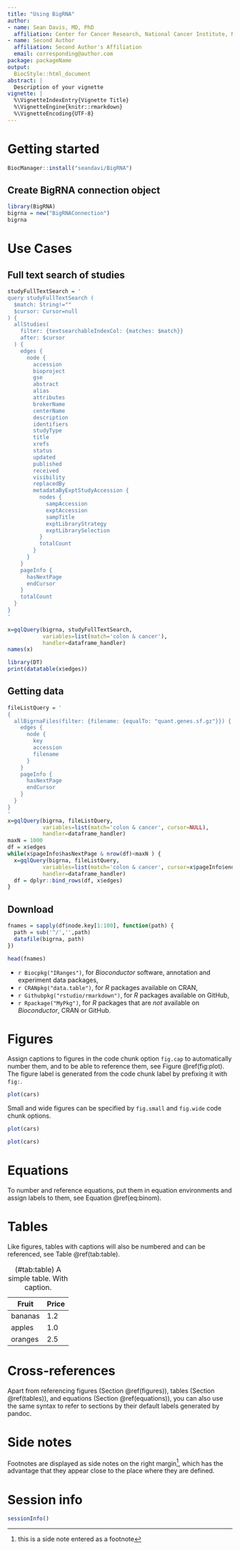 ```yaml
---
title: "Using BigRNA"
author:
- name: Sean Davis, MD, PhD
  affiliation: Center for Cancer Research, National Cancer Institute, National Institutes of Health, Bethesda, MD
- name: Second Author
  affiliation: Second Author's Affiliation
  email: corresponding@author.com
package: packageName
output:
  BiocStyle::html_document
abstract: |
  Description of your vignette
vignette: |
  %\VignetteIndexEntry{Vignette Title}
  %\VignetteEngine{knitr::rmarkdown}
  %\VignetteEncoding{UTF-8}
---
```


# Getting started

```r
BiocManager::install("seandavi/BigRNA")
```


## Create BigRNA connection object

```r
library(BigRNA)
bigrna = new("BigRNAConnection")
bigrna
```

# Use Cases

## Full text search of studies

```r
studyFullTextSearch = '
query studyFullTextSearch (
  $match: String!=""
  $cursor: Cursor=null
) {
  allStudies(
    filter: {textsearchableIndexCol: {matches: $match}}
    after: $cursor
  ) {
    edges {
      node {
        accession
        bioproject
        gse
        abstract
        alias
        attributes
        brokerName
        centerName
        description
        identifiers
        studyType
        title
        xrefs
        status
        updated
        published
        received
        visibility
        replacedBy
        metadataByExptStudyAccession {
          nodes {
            sampAccession
            exptAccession
            sampTitle
            exptLibraryStrategy
            exptLibrarySelection
          }
          totalCount
        }
      }
    }
    pageInfo {
      hasNextPage
      endCursor
    }
    totalCount
  }
}
'

x=gqlQuery(bigrna, studyFullTextSearch, 
           variables=list(match='colon & cancer'), 
           handler=dataframe_handler)
names(x)
```

```r
library(DT)
print(datatable(x$edges))
```


## Getting data

```r
fileListQuery = '
{
  allBigrnaFiles(filter: {filename: {equalTo: "quant.genes.sf.gz"}}) {
    edges {
      node {
        key
        accession
        filename
      }
    }
    pageInfo {
      hasNextPage
      endCursor
    }
  }
}
'
x=gqlQuery(bigrna, fileListQuery, 
           variables=list(match='colon & cancer', cursor=NULL), 
           handler=dataframe_handler)
maxN = 1000
df = x$edges
while(x$pageInfo$hasNextPage & nrow(df)<maxN ) {
  x=gqlQuery(bigrna, fileListQuery, 
           variables=list(match='colon & cancer', cursor=x$pageInfo$endCursor), 
           handler=dataframe_handler)
  df = dplyr::bind_rows(df, x$edges)
}
```


## Download



```r
fnames = sapply(df$node.key[1:100], function(path) {
  path = sub('^/','',path)
  datafile(bigrna, path)
})
```

```r
head(fnames)
```

* `r Biocpkg("IRanges")`, for _Bioconductor_ software, annotation and experiment data packages,
* `r CRANpkg("data.table")`, for _R_ packages available on CRAN,
* `r Githubpkg("rstudio/rmarkdown")`, for _R_ packages available on GitHub,
* `r Rpackage("MyPkg")`, for _R_ packages that are _not_ available on _Bioconductor_, CRAN or GitHub.


# Figures

Assign captions to figures in the code chunk option `fig.cap` to automatically number them, and to be able to reference them, see Figure \@ref(fig:plot). The figure label is generated from the code chunk label by prefixing it with `fig:`.

```r
plot(cars)
```

Small and wide figures can be specified by `fig.small` and `fig.wide` code chunk options.

```r
plot(cars)
```

```r
plot(cars)
```


# Equations

To number and reference equations, put them in equation environments and assign labels to them, see Equation \@ref(eq:binom).

\begin{equation}
  f\left(k\right) = \binom{n}{k} p^k\left(1-p\right)^{n-k}
  (\#eq:binom)
\end{equation}


# Tables

Like figures, tables with captions will also be numbered and can be referenced, see Table \@ref(tab:table).

Fruit   | Price
------- | -----
bananas | 1.2
apples  | 1.0
oranges | 2.5

: (\#tab:table) A simple table. With caption.


# Cross-references

Apart from referencing figures (Section \@ref(figures)), tables (Section \@ref(tables)), and equations (Section \@ref(equations)), you can also use the same syntax to refer to sections by their default labels generated by pandoc.


# Side notes

Footnotes are displayed as side notes on the right margin^[this is a side note entered as a footnote], which has the advantage that they appear close to the place where they are defined.


# Session info {.unnumbered}

```r
sessionInfo()
```

